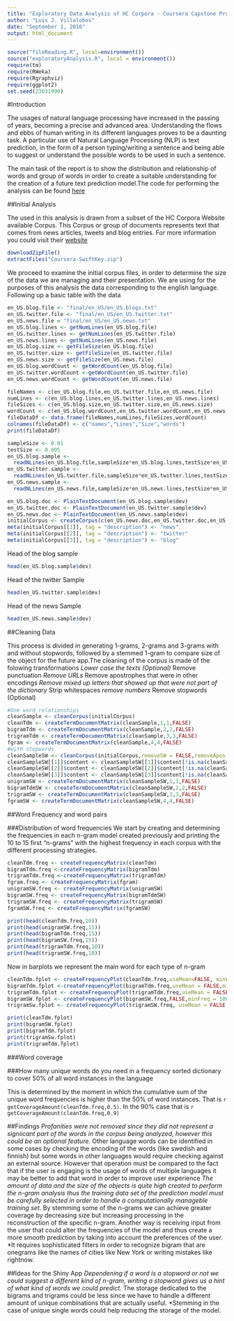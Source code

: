 ```yaml
---
title: "Exploratory Data Analysis of HC Corpora - Coursera Capstone Proyect"
author: "Luis J. Villalobos"
date: "September 1, 2016"
output: html_document
---
```

```r
source("fileReading.R", local=environment())
source("exploratoryAnalysis.R", local = environment())
require(tm)
require(RWeka)
require(Rgraphviz)
require(ggplot2)
set.seed(23031990)
```
#Introduction

The usages of natural language processing have increased in the passing of years, becoming a precise and advanced area. Understanding the flows and ebbs of human writing in its different languages proves to be a daunting task. A particular use of Natural Language Processing (NLP) is text prediction, in the form of a person typing/writing a sentence and being able to suggest or understand the possible words to be used in such a sentence. 

The main task of the report is to show the distribution and relationship of words and group of words in order to create a suitable understanding for the creation of a future text prediction model.The code for performing the analysis can be found [here](https://github.com/villalobos23/CapProyect)

##Initial Analysis

The used in this analysis is drawn from a subset of the HC Corpora Website available Corpus. This Corpus or group of documents represents text that comes from news articles, tweets and blog entries. For more information you could visit their [website](http://www.corpora.heliohost.org/)

```r
downloadZipFile()
extractFiles("Coursera-SwiftKey.zip")
```
We proceed to examine the initial corpus files, in order to determine the size of the data we are managing and their presentation. We are using for the purposes of this analysis the data corresponding to the english language. Following up a basic table with the data

```r
en_US.blog.file <- "final/en_US/en_US.blogs.txt"
en_US.twitter.file <- "final/en_US/en_US.twitter.txt"
en_US.news.file = "final/en_US/en_US.news.txt"
en_US.blog.lines <- getNumLines(en_US.blog.file)
en_US.twitter.lines <- getNumLines(en_US.twitter.file)
en_US.news.lines <- getNumLines(en_US.news.file)
en_US.blog.size <- getFileSize(en_US.blog.file)
en_US.twitter.size <- getFileSize(en_US.twitter.file)
en_US.news.size <- getFileSize(en_US.news.file)
en_US.blog.wordCount <- getWordCount(en_US.blog.file)
en_US.twitter.wordCount <-getWordCount(en_US.twitter.file)
en_US.news.wordCount <- getWordCount(en_US.news.file)
```

```r
fileNames <- c(en_US.blog.file,en_US.twitter.file,en_US.news.file)
numLines <- c(en_US.blog.lines,en_US.twitter.lines,en_US.news.lines)
fileSizes <- c(en_US.blog.size,en_US.twitter.size,en_US.news.size)
wordCount <- c(en_US.blog.wordCount,en_US.twitter.wordCount,en_US.news.wordCount)
fileDataDf <- data.frame(fileNames,numLines,fileSizes,wordCount)
colnames(fileDataDf) <- c("names","Lines","Size","words")
print(fileDataDf)
```


```r
sampleSize <- 0.01
testSize <- 0.005
en_US.blog.sample <- 
  readNLines(en_US.blog.file,sampleSize*en_US.blog.lines,testSize*en_US.blog.lines)
en_US.twitter.sample <- 
  readNLines(en_US.twitter.file,sampleSize*en_US.twitter.lines,testSize*en_US.twitter.lines)
en_US.news.sample <- 
  readNLines(en_US.news.file,sampleSize*en_US.news.lines,testSize*en_US.news.lines)

en_US.blog.doc <- PlainTextDocument(en_US.blog.sample$dev)
en_US.twitter.doc <- PlainTextDocument(en_US.twitter.sample$dev)
en_US.news.doc <- PlainTextDocument(en_US.news.sample$dev)
initialCorpus <- createCorpus(c(en_US.news.doc,en_US.twitter.doc,en_US.blog.doc))
meta(initialCorpus[[1]], tag = "description") <- "news"
meta(initialCorpus[[2]], tag = "description") <- "twitter"
meta(initialCorpus[[3]], tag = "description") <- "blog"
```

Head of the blog sample
```r
head(en_US.blog.sample$dev)
```
Head of the twitter Sample
```r
head(en_US.twitter.sample$dev)
```
Head of the news Sample
```r
head(en_US.news.sample$dev)
```
##Cleaning Data

This process is divided in generating 1-grams, 2-grams and 3-grams with and without stopwords, followed by a stemmed 1-gram to compare size of the object for the future app.The cleaning of the corpus is made of the folowing transformations
      *Lower case the texts (Optional)
      *Remove punctuation
      *Remove URLs
      *Remove apostrophes that were in other encodings
      *Remove mixed up letters that showed up that were not part of the dictionary
      *Strip whitespaces
      *remove numbers
      *Remove stopwords (Optional)
```r
#One word relationships
cleanSample <- cleanCorpus(initialCorpus)
cleanTdm <- createTermDocumentMatrix(cleanSample,1,1,FALSE)
bigramTdm <- createTermDocumentMatrix(cleanSample,2,2,FALSE)
trigramTdm <- createTermDocumentMatrix(cleanSample,3,3,FALSE)
fgram <- createTermDocumentMatrix(cleanSample,4,4,FALSE)
#with stopwords
cleanSampleSW <- cleanCorpus(initialCorpus,removeSW = FALSE,removeApos = FALSE)
cleanSampleSW[[1]]$content <- cleanSampleSW[[1]]$content[!is.na(cleanSampleSW[[1]]$content)]
cleanSampleSW[[2]]$content <- cleanSampleSW[[2]]$content[!is.na(cleanSampleSW[[2]]$content)]
cleanSampleSW[[3]]$content <- cleanSampleSW[[3]]$content[!is.na(cleanSampleSW[[3]]$content)]
unigramSW <- createTermDocumentMatrix(cleanSampleSW,1,1,FALSE)
bigramTdmSW <- createTermDocumentMatrix(cleanSampleSW,2,2,FALSE)
trigramSW <- createTermDocumentMatrix(cleanSampleSW,3,3,FALSE)
fgramSW <- createTermDocumentMatrix(cleanSampleSW,4,4,FALSE)
```


##Word Frequency and word pairs

###Distribution of word frequencies
We start by creating and determining the frequencies in each n-gram model created previously and printing the 10 to 15 first "n-grams" with the highest frequency in each corpus with the different processing strategies.
```r
cleanTdm.freq <- createFrequencyMatrix(cleanTdm)
bigramTdm.freq <-createFrequencyMatrix(bigramTdm)
trigramTdm.freq <-createFrequencyMatrix(trigramTdm)
fgram.freq <- createFrequencyMatrix(fgram)
unigramSW.freq <- createFrequencyMatrix(unigramSW)
bigramSW.freq <- createFrequencyMatrix(bigramTdmSW)
trigramSW.freq <- createFrequencyMatrix(trigramSW)
fgramSW.freq <- createFrequencyMatrix(fgramSW)

print(head(cleanTdm.freq,10))
print(head(unigramSW.freq,15))
print(head(bigramTdm.freq,15))
print(head(bigramSW.freq,15))
print(head(trigramTdm.freq,10))
print(head(trigramSW.freq,10))

```

Now in barplots we represent the main word for each type of n-gram

```r

cleanTdm.fplot <- createFrequencyPlot(cleanTdm.freq,useMean=FALSE, minFreq = 100,plotTitle="Single Word Frequencies")
bigramTdm.fplot <-createFrequencyPlot(bigramTdm.freq,useMean = FALSE,minFreq = 10,plotTitle="Bi-gram Frequencies")
trigramTdm.fplot <- createFrequencyPlot(trigramTdm.freq,useMean = FALSE,minFreq = 2,plotTitle="Trigram Frequencies")
bigramSW.fplot <- createFrequencyPlot(bigramSW.freq,FALSE,minFreq = 100,plotTitle="Bigram with Stopwords Frequencies")
trigramSw.fplot <- createFrequencyPlot(trigramSW.freq, useMean = FALSE,minFreq = 10,plotTitle="Trigram with Stopwords Frequencies")

print(cleanTdm.fplot)
print(bigramSW.fplot)
print(bigramTdm.fplot)
print(trigramSw.fplot)
print(trigramTdm.fplot)

```

###Word coverage

###How many unique words do you need in a frequency sorted dictionary to cover 50% of all word instances in the language 

This is determined by the moment in which the cumulative sum of the unique word frequencies is higher than the 50% of word instances. That is `r getCoverageAmount(cleanTdm.freq,0.5)`. In the 90% case that is `r getCoverageAmount(cleanTdm.freq,0.9)`

##Findings
  *Profanities were not removed since they did not represent a signiicant part of the words in the corpus being analyzed, however this could be an optional feature. 
  * Other language words can be identified in some cases by checking the encoding of the words (like swedish and finnish) but some words in other languages would require checking against an external source. However that operation must be compared to the fact that if the user is engaging is the usage of words of multiple languages it may be better to add that word in order to improve user experience
  *The amount of data and the size of the objects is quite high created to perform the n-gram analysis thus the training data set of the prediction model must be carefully selected in order to handle a computationally manageble training set.
  *By stemming some of the n-grams we can achieve greater coverage by decreasing size but increasing processing in the reconstruction of the specific n-gram. Another way is receiving input from the user that could alter the frequencies of the model and thus create a more smooth prediction by taking into account the preferences of the user.
  *It requires sophisticated filters in order to recognize bigram that are onegrams like the names of cities like New York or writing mistakes like rightnow. 
  
##Ideas for the Shiny App
  *Dependening if a word is a stopword or not we could suggest a different kind of n-gram, writing a stopword gives us a hint of what kind of words we could predict.
  * The storage dedicated to the bigrams and trigrams could be less since we have to handle a different amount of unique combinations that are actually useful.
  *Stemming in the case of unique single words could help reducing the storage of the model.

